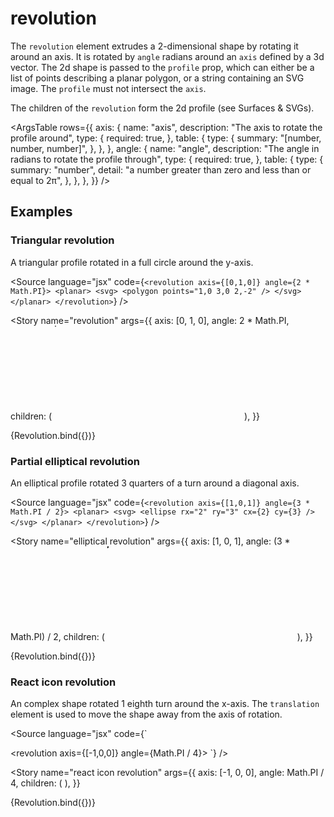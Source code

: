 
<Meta title="Reference/Constructions/Revolution" />

# revolution

The `revolution` element extrudes a 2-dimensional shape by rotating it around an axis. It is rotated by `angle` radians around an `axis` defined by a 3d vector. The 2d shape is passed to the `profile` prop, which can either be a list of points describing a planar polygon, or a string containing an SVG image. The `profile` must not intersect the `axis`.

The children of the `revolution` form the 2d profile (see <Link to="reference-surfaces-svgs--introduction">Surfaces & SVGs</Link>).

<ArgsTable
  rows={{
    axis: {
      name: "axis",
      description: "The axis to rotate the profile around",
      type: {
        required: true,
      },
      table: {
        type: {
          summary: "[number, number, number]",
        },
      },
    },
    angle: {
      name: "angle",
      description: "The angle in radians to rotate the profile through",
      type: {
        required: true,
      },
      table: {
        type: {
          summary: "number",
          detail: "a number greater than zero and less than or equal to 2π",
        },
      },
    },
  }}
/>

## Examples


### Triangular revolution

A triangular profile rotated in a full circle around the y-axis.

<Source
  language="jsx"
  code={`
<revolution axis={[0,1,0]} angle={2 * Math.PI}>
  <planar>
    <svg>
      <polygon points="1,0 3,0 2,-2" />
    </svg>
  </planar>
</revolution>
`}
/>

<Story
  name="revolution"
  args={{
    axis: [0, 1, 0],
    angle: 2 * Math.PI,
    children: (
      <planar>
        <svg>
          <polygon points="1,0 3,0 2,2" />
        </svg>
      </planar>
    ),
  }}
>
  {Revolution.bind({})}
</Story>

### Partial elliptical revolution

An elliptical profile rotated 3 quarters of a turn around a diagonal axis.

<Source
  language="jsx"
  code={`
<revolution axis={[1,0,1]} angle={3 * Math.PI / 2}>
  <planar>
    <svg>
      <ellipse rx="2" ry="3" cx={2} cy={3} />
    </svg>
  </planar>
</revolution>
`}
/>

<Story
  name="elliptical revolution"
  args={{
    axis: [1, 0, 1],
    angle: (3 * Math.PI) / 2,
    children: (
      <planar>
        <svg>
          <ellipse rx="2" ry="3" cx={2} cy={3} />
        </svg>
      </planar>
    ),
  }}
>
  {Revolution.bind({})}
</Story>

### React icon revolution

An complex shape rotated 1 eighth turn around the x-axis. The `translation` element is used to move the shape away from the axis of rotation.

<Source
  language="jsx"
  code={`
    
<revolution axis={[-1,0,0]} angle={Math.PI / 4}>
  <translation y={-24}>
    <planar>
      <ReactIcon />
    </planar>
  </translation>
</revolution>
`}
/>

<Story
  name="react icon revolution"
  args={{
    axis: [-1, 0, 0],
    angle: Math.PI / 4,
    children: (
      <translation y={-24}>
        <planar>
          <ReactIcon />
        </planar>
      </translation>
    ),
  }}
>
  {Revolution.bind({})}
</Story>
